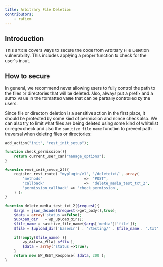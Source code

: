 ```yaml
---
title: Arbitrary File Deletion
contributors:
    - rafiem
---
```




## Introduction

This article covers ways to secure the code from Arbitrary File Deletion vulnerability. This includes applying a proper function to check for the user's input.

<LinkCard
  title="Learn more about Arbitrary File Deletion"
  href="/academy/wordpress/vulnerabilities/arbitrary-file-deletion/"
/>

## How to secure

In general, we recommend never allowing users to fully control the path to the files or directories that will be deleted. Also, always put a prefix and a suffix value in the formatted value that can be partially controlled by the users.

Since file or directory deletion is a sensitive action in the first place, it should be protected by some kind of permission and nonce check also. We can also try to limit what files are being deleted using some kind of whitelist or regex check and also the `sanitize_file_name` function to prevent path traversal when deleting files or directories:

```php
add_action("init", "rest_init_setup");

function check_permission(){
    return current_user_can("manage_options");
}

function rest_init_setup_2(){
    register_rest_route( "myplugin/v1", '/deletetxt/', array(
        'methods'                   =>  "POST",
        'callback'                  =>  'delete_media_test_txt_2',
        'permission_callback' => 'check_permission',
    ) );
}

function delete_media_test_txt_2($request){
    $args = json_decode($request->get_body(),true);
    $data = array('status'=>false);
    $upload_dir   = wp_upload_dir();
    $file_name = sanitize_file_name($args['media']['file']);
    $file = $upload_dir['basedir'] . '/testing/' . $file_name . '.txt'

    if(!empty($file_name) ){
        wp_delete_file( $file );
        $data = array('status'=>true);
    }
    return new WP_REST_Response( $data, 200 );
}
```